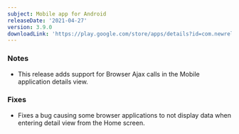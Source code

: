 ```yaml
---
subject: Mobile app for Android
releaseDate: '2021-04-27'
version: 3.9.0
downloadLink: 'https://play.google.com/store/apps/details?id=com.newrelic.rpm'
---
```


### Notes

* This release adds support for Browser Ajax calls in the Mobile application details view.

### Fixes

* Fixes a bug causing some browser applications to not display data when entering detail view from the Home screen.
